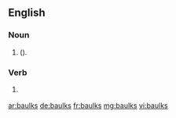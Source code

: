 ==English==

===Noun===
{{head|en|plural}}

# {{context|British|lang=en}} {{plural of|baulk|lang=en|nodot=1|nocat=1}} ({{alternative spelling of|balks|lang=en|nocap=1|nodot=1}}).

===Verb===
{{head|en}}

# {{context|British|lang=en}} {{en-third-person singular of|baulk}} {{alternative spelling of|balks}}

[[ar:baulks]]
[[de:baulks]]
[[fr:baulks]]
[[mg:baulks]]
[[vi:baulks]]